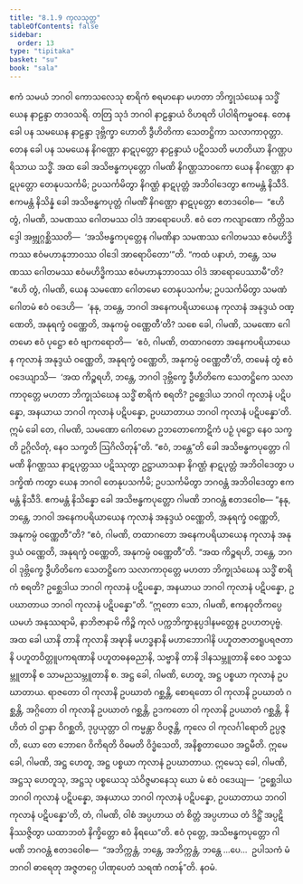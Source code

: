 ```yaml
---
title: "8.1.9 ကုလသုတ္တ"
tableOfContents: false
sidebar:
  order: 13
type: "tipitaka"
basket: "su"
book: "sala"
---
```



<DynamicBreadcrumb />

<Division number="361" book="sala">

<Paragraph number="1593" book="sala">
ဧကံ သမယံ ဘဂဝါ ကောသလေသု စာရိကံ စရမာနော မဟတာ ဘိက္ခုသံဃေန သဒ္ဓိံ ယေန နာဠန္ဒာ တဒဝသရိ. တတြ သုဒံ ဘဂဝါ နာဠန္ဒာယံ ဝိဟရတိ ပါဝါရိကမ္ဗဝနေ.
</Paragraph>

<Paragraph number="1594" book="sala">
တေန ခေါ ပန သမယေန နာဠန္ဒာ ဒုဗ္ဘိက္ခာ ဟောတိ ဒွီဟိတိကာ သေတဋ္ဌိကာ သလာကာဝုတ္တာ. တေန ခေါ ပန သမယေန နိဂဏ္ဌော နာဋပုတ္တော နာဠန္ဒာယံ ပဋိဝသတိ မဟတိယာ နိဂဏ္ဌပရိသာယ သဒ္ဓိံ. အထ ခေါ အသိဗန္ဓကပုတ္တော ဂါမဏိ နိဂဏ္ဌသာဝကော ယေန နိဂဏ္ဌော နာဋပုတ္တော တေနုပသင်္ကမိ; ဥပသင်္ကမိတွာ နိဂဏ္ဌံ နာဋပုတ္တံ အဘိဝါဒေတွာ ဧကမန္တံ နိသီဒိ. ဧကမန္တံ နိသိန္နံ ခေါ အသိဗန္ဓကပုတ္တံ ဂါမဏိံ နိဂဏ္ဌော နာဋပုတ္တော ဧတဒဝေါစ—  “ဧဟိ တွံ, ဂါမဏိ, သမဏဿ ဂေါတမဿ ဝါဒံ အာရောပေဟိ. ဧဝံ တေ ကလျာဏော ကိတ္တိသဒ္ဒေါ အဗ္ဘုဂ္ဂစ္ဆိဿတိ—  ‘အသိဗန္ဓကပုတ္တေန ဂါမဏိနာ သမဏဿ ဂေါတမဿ ဧဝံမဟိဒ္ဓိကဿ ဧဝံမဟာနုဘာဝဿ ဝါဒေါ အာရောပိတော’”တိ.
</Paragraph>

<Paragraph number="1595" book="sala">
“ကထံ ပနာဟံ, ဘန္တေ, သမဏဿ ဂေါတမဿ ဧဝံမဟိဒ္ဓိကဿ ဧဝံမဟာနုဘာဝဿ ဝါဒံ အာရောပေဿာမီ”တိ? “ဧဟိ တွံ, ဂါမဏိ, ယေန သမဏော ဂေါတမော တေနုပသင်္ကမ; ဥပသင်္ကမိတွာ သမဏံ ဂေါတမံ ဧဝံ ဝဒေဟိ—  ‘နနု, ဘန္တေ, ဘဂဝါ အနေကပရိယာယေန ကုလာနံ အနုဒ္ဒယံ ဝဏ္ဏေတိ, အနုရက္ခံ ဝဏ္ဏေတိ, အနုကမ္ပံ ဝဏ္ဏေတီ’တိ? သစေ ခေါ, ဂါမဏိ, သမဏော ဂေါတမော ဧဝံ ပုဋ္ဌော ဧဝံ ဗျာကရောတိ—  ‘ဧဝံ, ဂါမဏိ, တထာဂတော အနေကပရိယာယေန ကုလာနံ အနုဒ္ဒယံ ဝဏ္ဏေတိ, အနုရက္ခံ ဝဏ္ဏေတိ, အနုကမ္ပံ ဝဏ္ဏေတီ’တိ, တမေနံ တွံ ဧဝံ ဝဒေယျာသိ—  ‘အထ ကိဉ္စရဟိ, ဘန္တေ, ဘဂဝါ ဒုဗ္ဘိက္ခေ ဒွီဟိတိကေ သေတဋ္ဌိကေ သလာကာဝုတ္တေ မဟတာ ဘိက္ခုသံဃေန သဒ္ဓိံ စာရိကံ စရတိ? ဥစ္ဆေဒါယ ဘဂဝါ ကုလာနံ ပဋိပန္နော, အနယာယ ဘဂဝါ ကုလာနံ ပဋိပန္နော, ဥပဃာတာယ ဘဂဝါ ကုလာနံ ပဋိပန္နော’တိ. ဣမံ ခေါ တေ, ဂါမဏိ, သမဏော ဂေါတမော ဥဘတောကောဋိကံ ပဉှံ ပုဋ္ဌော နေဝ သက္ခတိ ဥဂ္ဂိလိတုံ, နေဝ သက္ခတိ ဩဂိလိတုန်”တိ. “ဧဝံ, ဘန္တေ”တိ ခေါ အသိဗန္ဓကပုတ္တော ဂါမဏိ နိဂဏ္ဌဿ နာဋပုတ္တဿ ပဋိဿုတွာ ဥဋ္ဌာယာသနာ နိဂဏ္ဌံ နာဋပုတ္တံ အဘိဝါဒေတွာ ပဒက္ခိဏံ ကတွာ ယေန ဘဂဝါ တေနုပသင်္ကမိ; ဥပသင်္ကမိတွာ ဘဂဝန္တံ အဘိဝါဒေတွာ ဧကမန္တံ နိသီဒိ. ဧကမန္တံ နိသိန္နော ခေါ အသိဗန္ဓကပုတ္တော ဂါမဏိ ဘဂဝန္တံ ဧတဒဝေါစ—
</Paragraph>

<Paragraph number="1596" book="sala">
“နနု, ဘန္တေ, ဘဂဝါ အနေကပရိယာယေန ကုလာနံ အနုဒ္ဒယံ ဝဏ္ဏေတိ, အနုရက္ခံ ဝဏ္ဏေတိ, အနုကမ္ပံ ဝဏ္ဏေတီ”တိ? “ဧဝံ, ဂါမဏိ, တထာဂတော အနေကပရိယာယေန ကုလာနံ အနုဒ္ဒယံ ဝဏ္ဏေတိ, အနုရက္ခံ ဝဏ္ဏေတိ, အနုကမ္ပံ ဝဏ္ဏေတီ”တိ. “အထ ကိဉ္စရဟိ, ဘန္တေ, ဘဂဝါ ဒုဗ္ဘိက္ခေ ဒွီဟိတိကေ သေတဋ္ဌိကေ သလာကာဝုတ္တေ မဟတာ ဘိက္ခုသံဃေန သဒ္ဓိံ စာရိကံ စရတိ? ဥစ္ဆေဒါယ ဘဂဝါ ကုလာနံ ပဋိပန္နော, အနယာယ ဘဂဝါ ကုလာနံ ပဋိပန္နော, ဥပဃာတာယ ဘဂဝါ ကုလာနံ ပဋိပန္နော”တိ. “ဣတော သော, ဂါမဏိ, ဧကနဝုတိကပ္ပေ ယမဟံ အနုဿရာမိ, နာဘိဇာနာမိ ကိဉ္စိ ကုလံ ပက္ကဘိက္ခာနုပ္ပဒါနမတ္တေန ဥပဟတပုဗ္ဗံ. အထ ခေါ ယာနိ တာနိ ကုလာနိ အဍ္ဎာနိ မဟဒ္ဓနာနိ မဟာဘောဂါနိ ပဟူတဇာတရူပရဇတာနိ ပဟူတဝိတ္တူပကရဏာနိ ပဟူတဓနဓညာနိ, သဗ္ဗာနိ တာနိ ဒါနသမ္ဘူတာနိ စေဝ သစ္စသမ္ဘူတာနိ စ သာမညသမ္ဘူတာနိ စ. အဋ္ဌ ခေါ, ဂါမဏိ, ဟေတူ, အဋ္ဌ ပစ္စယာ ကုလာနံ ဥပဃာတာယ. ရာဇတော ဝါ ကုလာနိ ဥပဃာတံ ဂစ္ဆန္တိ, စောရတော ဝါ ကုလာနိ ဥပဃာတံ ဂစ္ဆန္တိ, အဂ္ဂိတော ဝါ ကုလာနိ ဥပဃာတံ ဂစ္ဆန္တိ, ဥဒကတော ဝါ ကုလာနိ ဥပဃာတံ ဂစ္ဆန္တိ, နိဟိတံ ဝါ ဌာနာ ဝိဂစ္ဆတိ, ဒုပ္ပယုတ္တာ ဝါ ကမ္မန္တာ ဝိပဇ္ဇန္တိ, ကုလေ ဝါ ကုလင်္ဂါရောတိ ဥပ္ပဇ္ဇတိ, ယော တေ ဘောဂေ ဝိကိရတိ ဝိဓမတိ ဝိဒ္ဓံသေတိ, အနိစ္စတာယေဝ အဋ္ဌမီတိ. ဣမေ ခေါ, ဂါမဏိ, အဋ္ဌ ဟေတူ, အဋ္ဌ ပစ္စယာ ကုလာနံ ဥပဃာတာယ. ဣမေသု ခေါ, ဂါမဏိ, အဋ္ဌသု ဟေတူသု, အဋ္ဌသု ပစ္စယေသု သံဝိဇ္ဇမာနေသု ယော မံ ဧဝံ ဝဒေယျ—  ‘ဥစ္ဆေဒါယ ဘဂဝါ ကုလာနံ ပဋိပန္နော, အနယာယ ဘဂဝါ ကုလာနံ ပဋိပန္နော, ဥပဃာတာယ ဘဂဝါ ကုလာနံ ပဋိပန္နော’တိ, တံ, ဂါမဏိ, ဝါစံ အပ္ပဟာယ တံ စိတ္တံ အပ္ပဟာယ တံ ဒိဋ္ဌိံ အပ္ပဋိနိဿဇ္ဇိတွာ ယထာဘတံ နိက္ခိတ္တော ဧဝံ နိရယေ”တိ.
</Paragraph>

<Paragraph number="1597" book="sala">
ဧဝံ ဝုတ္တေ, အသိဗန္ဓကပုတ္တော ဂါမဏိ ဘဂဝန္တံ ဧတဒဝေါစ—  “အဘိက္ကန္တံ, ဘန္တေ, အဘိက္ကန္တံ, ဘန္တေ …ပေ…  ဥပါသကံ မံ ဘဂဝါ ဓာရေတု အဇ္ဇတဂ္ဂေ ပါဏုပေတံ သရဏံ ဂတန်”တိ.

</Paragraph>
</Division>

<Paragraph number="1598" type="center" book="sala">
နဝမံ.
</Paragraph>